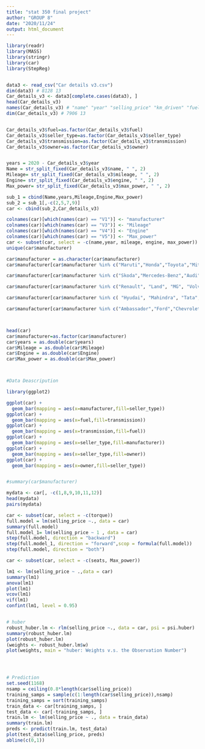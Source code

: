 ```yaml
---
title: "stat 350 final project"
author: "GROUP 8"
date: "2020/11/24"
output: html_document
---
```


```r

library(readr)
library(MASS)
library(stringr)
library(car)
library(StepReg)


data3 <- read_csv("Car details v3.csv")
dim(data3) # 8128 13
Car_details_v3 <- data3[complete.cases(data3), ]
head(Car_details_v3)
names(Car_details_v3) # "name" "year" "selling_price" "km_driven" "fuel" "seller_type" "transmission" "owner" "mileage" "engine" "max_power" "torque" "seats"  
dim(Car_details_v3) # 7906 13


Car_details_v3$fuel=as.factor(Car_details_v3$fuel)
Car_details_v3$seller_type=as.factor(Car_details_v3$seller_type)
Car_details_v3$transmission=as.factor(Car_details_v3$transmission)
Car_details_v3$owner=as.factor(Car_details_v3$owner)


years = 2020 - Car_details_v3$year
Name = str_split_fixed(Car_details_v3$name, " ", 2)
Mileage= str_split_fixed(Car_details_v3$mileage, " ", 2)
Engine= str_split_fixed(Car_details_v3$engine, " ", 2)
Max_power= str_split_fixed(Car_details_v3$max_power, " ", 2)

sub_1 = cbind(Name,years,Mileage,Engine,Max_power)
sub_2 = sub_1[,-c(2,5,7,9)]
car <- cbind(sub_2,Car_details_v3)

colnames(car)[which(names(car) == "V1")] <- "manufacturer"
colnames(car)[which(names(car) == "V3")] <- "Mileage"
colnames(car)[which(names(car) == "V4")] <- "Engine"
colnames(car)[which(names(car) == "V5")] <- "Max_power"
car <- subset(car, select = -c(name,year, mileage, engine, max_power))
unique(car$manufacturer)

car$manufacturer = as.character(car$manufacturer)
car$manufacturer[car$manufacturer %in% c("Maruti","Honda","Toyota","Mitsubishi","Nissan","Lexus","Isuzu")] <- "Japan"

car$manufacturer[car$manufacturer %in% c("Skoda","Mercedes-Benz","Audi","Volkswagen","BMW")] <- "Germany"

car$manufacturer[car$manufacturer %in% c("Renault", "Land", "MG", "Volvo", "Fiat", "Opel","Jaguar")] <- "otherEurope"

car$manufacturer[car$manufacturer %in% c( "Hyudai", "Mahindra", "Tata", "Datsun", "Daewoo", "Kia", "Force", "Ashok","Hyundai")] <- "otherAsia"

car$manufacturer[car$manufacturer %in% c("Ambassador","Ford","Chevrolet","Jeep")] <- "US"



head(car)
car$manufacturer=as.factor(car$manufacturer)
car$years = as.double(car$years)
car$Mileage = as.double(car$Mileage)
car$Engine = as.double(car$Engine)
car$Max_power = as.double(car$Max_power)



#Data Deascripution

library(ggplot2)

ggplot(car) +
  geom_bar(mapping = aes(x=manufacturer,fill=seller_type))
ggplot(car) +
  geom_bar(mapping = aes(x=fuel,fill=transmission))
ggplot(car) +
  geom_bar(mapping = aes(x=transmission,fill=fuel))
ggplot(car) +
  geom_bar(mapping = aes(x=seller_type,fill=manufacturer))
ggplot(car) +
  geom_bar(mapping = aes(x=seller_type,fill=owner))
ggplot(car) +
  geom_bar(mapping = aes(x=owner,fill=seller_type))


#summary(car$manufacturer)


```

```r
mydata <- car[, -c(1,8,9,10,11,12)]
head(mydata)
pairs(mydata)
```


```r



car <- subset(car, select = -c(torque))
full.model = lm(selling_price ~., data = car)
summary(full.model)
full.model_1= lm(selling_price ~ 1 , data = car)
step(full.model, direction = "backward")
step(full.model_1, direction = "forward",scop = formula(full.model))
step(full.model, direction = "both")

car <- subset(car, select = -c(seats, Max_power))

```



```r

lm1 <- lm(selling_price ~ .,data = car) 
summary(lm1)
anova(lm1)
plot(lm1)
vcov(lm1)
vif(lm1)
confint(lm1, level = 0.95)


# huber
robust_huber.lm <- rlm(selling_price ~., data = car, psi = psi.huber)
summary(robust_huber.lm)
plot(robust_huber.lm)
(weights <- robust_huber.lm$w)
plot(weights, main = "huber: Weights v.s. the Observation Number")




# Prediction
set.seed(1168)
nsamp = ceiling(0.8*length(car$selling_price))
training_samps = sample(c(1:length(car$selling_price)),nsamp)
training_samps = sort(training_samps)
train_data <- car[training_samps, ]
test_data <- car[-training_samps, ]
train.lm <- lm(selling_price ~ ., data = train_data)
summary(train.lm)
preds <- predict(train.lm, test_data)
plot(test_data$selling_price, preds)
abline(c(0,1))


```
